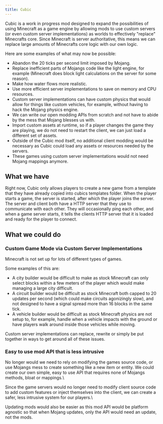 ```yaml
---
title: Cubic
---
```


Cubic is a work in progress mod designed to expand the possibilities of using Minecraft as a game engine by allowing mods to use custom servers (or even custom server implementations) as worlds to effectively "replace" Minecrafts core.
Since Minecraft is server authoritative, this means we can replace large amounts of Minecrafts core logic with our own logic.

Here are some examples of what may now be possible:
 - Abandon the 20 ticks per second limit imposed by Mojang.
 - Replace inefficient parts of Mojangs code like the light engine, for example (Minecraft does block light calculations on the server for some reason).
 - Make how water flows more realistic.
 - Use more efficient server implementations to save on memory and CPU resources.
 - Custom server implementations can have custom physics that would allow for things like custom vehicles, for example, without having to hack the Mojang physics engine.
 - We can write our open modding APIs from scratch and not have to abide by the mess that Mojang blesses us with.
 - Import custom assets at runtime, so if a player changes the game they are playing, we do not need to restart the client, we can just load a different set of assets.
 - Outside of the Cubic mod itself, no additional client modding would be necessary as Cubic could load any assets or resources needed by the servers.
 - These games using custom server implementations would not need Mojang mappings anymore.

## What we have
Right now, Cubic only allows players to create a new game from a template that they have already copied into cubics templates folder.  When the player starts a game, the server is started, after which the player joins the server.
The server and client both have a HTTP server that they use to communicate with each other.  They will occasionally ping each other, and when a game server starts, it tells the clients HTTP server that it is loaded and ready for the player to connect.

## What we could do
### Custom Game Mode via Custom Server Implementations
Minecraft is not set up for lots of different types of games.  

Some examples of this are:
 - A city builder would be difficult to make as stock Minecraft can only select blocks within a few meters of the player which would make managing a large city difficult.
 - A circuit builder would be difficult as stock Minecraft both capped to 20 updates per second (which could make circuits agonizingly slow), and not designed to have a signal spread more than 16 blocks in the same tick.
 - A vehicle builder would be difficult as stock Minecraft physics are not setup to, for example, handle when a vehicle impacts with the ground or have players walk around inside those vehicles while moving.

Custom server implementations can replace, rewrite or simply be put together in ways to get around all of these issues.

### Easy to use mod API that is less intrusive
No longer would we need to rely on modifying the games source code, or use Mojangs mess to create something like a new item or entity.  We could create our own simple, easy to use API that requires none of Mojangs methods, bloat or mappings.\

Since the game servers would no longer need to modify client source code to add custom features or inject themselves into the client, we can create a safer, less intrusive system for our players.\

Updating mods would also be easier as this mod API would be platform agnostic so that when Mojang updates, only the API would need an update, not the mods.

<LinkCard title="GitHub" href="https://github.com/DaylightNebula/Cubic.git" />